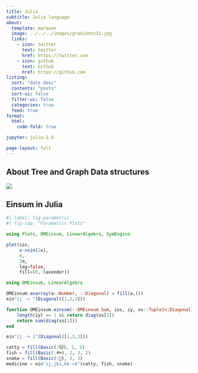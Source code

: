 ```yaml
---
title: Julia
subtitle: Julia language
about:
  template: marquee
  image: ../../../images/gradientv12.jpg 
  links:
    - icon: twitter
      text: twitter
      href: https://twitter.com
    - icon: github
      text: Github
      href: https://github.com
listing:
  sort: "date desc"
  contents: "posts"
  sort-ui: false
  filter-ui: false
  categories: true
  feed: true
format:
  html:
    code-fold: true

jupyter: julia-1.9

page-layout: full
---
```


## About Tree and Graph Data structures
![](../../../images/code3.png)

## Einsum in Julia


```julia
#| label: fig-parametric
#| fig-cap: "Parametric Plots"

using Plots, OMEinsum, LinearAlgebra, SymEngine

plot(sin, 
     x->sin(2x), 
     0, 
     2π, 
     leg=false, 
     fill=(0,:lavender))

```
```julia

using OMEinsum, LinearAlgebra

OMEinsum.asarray(a::Number, ::Diagonal) = fill(a,())
ein"ij -> "(Diagonal([1,2,3]))

function OMEinsum.einsum(::OMEinsum.Sum, ixs, iy, xs::Tuple{<:Diagonal}, size_dict::Dict)
    length(iy) == 1 && return diag(xs[1])
    return sum(diag(xs[1]))
end

ein"ij -> i"(Diagonal([1,2,3]))

catty = fill(Basic(:🐱), 2, 2)
fish = fill(Basic(:🐟), 2, 3, 2)
snake = fill(Basic(:🐍), 3, 3)
medicine = ein"ij,jki,kk->k"(catty, fish, snake)




```
